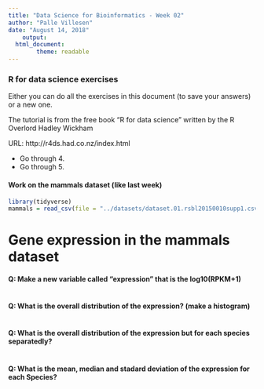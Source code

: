 ```yaml
---
title: "Data Science for Bioinformatics - Week 02"
author: "Palle Villesen"
date: "August 14, 2018"
    output:
  html_document:
        theme: readable
---
```



### R for data science exercises #### 

Either you can do all the exercises in this document (to save your answers) or a new one.

The tutorial is from the free book "R for data science" written by the R Overlord Hadley Wickham

URL: http://r4ds.had.co.nz/index.html

 - Go through 4.    
 - Go through 5.   


#### Work on the mammals dataset (like last week)


```r

library(tidyverse)
mammals = read_csv(file = "../datasets/dataset.01.rsbl20150010supp1.csv")

```

# Gene expression in the mammals dataset

#### Q: Make a new variable called "expression" that is the log10(RPKM+1)


```r


```


#### Q: What is the overall distribution of the expression? (make a histogram)


```r


```

#### Q: What is the overall distribution of the expression but for each species separatedly?

```r


```

#### Q: What is the mean, median and stadard deviation of the expression for each Species?

```r


```

